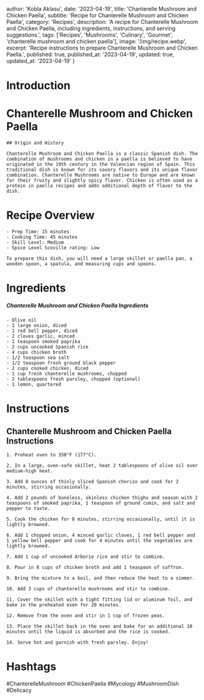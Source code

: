 
  author: 'Kobla Aklasu',
  date: '2023-04-19',
  title: 'Chanterelle Mushroom and Chicken Paella',
  subtitle: 'Recipe for Chanterelle Mushroom and Chicken Paella',
  category: 'Recipes',
  description: 'A recipe for Chanterelle Mushroom and Chicken Paella, including ingredients, instructions, and serving suggestions.',
  tags: ['Recipes', 'Mushrooms', 'Culinary', 'Gourmet', 'chanterelle mushroom and chicken paella'],
  image: '/img/recipe.webp',
  excerpt: 'Recipe instructions to prepare Chanterelle Mushroom and Chicken Paella.',
  published: true,
  published_at: '2023-04-19',
  updated: true,
  updated_at: '2023-04-19'
}


  # Introduction

# Chanterelle Mushroom and Chicken Paella
    
    ## Origin and History
    
    Chanterelle Mushroom and Chicken Paella is a classic Spanish dish. The combination of mushrooms and chicken in a paella is believed to have originated in the 19th century in the Valencian region of Spain. This traditional dish is known for its savory flavors and its unique flavor combination. Chanterelle Mushrooms are native to Europe and are known for their fruity and slightly spicy flavor. Chicken is often used as a protein in paella recipes and adds additional depth of flavor to the dish.

# Recipe Overview

    - Prep Time: 15 minutes
    - Cooking Time: 45 minutes
    - Skill Level: Medium
    - Spice Level Scoville rating: Low
    
    To prepare this dish, you will need a large skillet or paella pan, a wooden spoon, a spatula, and measuring cups and spoons.

# Ingredients

##### Chanterelle Mushroom and Chicken Paella Ingredients
    
    - Olive oil
    - 1 large onion, diced
    - 1 red bell pepper, diced
    - 2 cloves garlic, minced
    - 1 teaspoon smoked paprika
    - 2 cups uncooked Spanish rice
    - 4 cups chicken broth
    - 1/2 teaspoon sea salt
    - 1/2 teaspoon fresh ground black pepper
    - 2 cups cooked chicken, diced
    - 1 cup fresh chanterelle mushrooms, chopped
    - 2 tablespoons fresh parsley, chopped (optional)
    - 1 lemon, quartered

# Instructions

## Chanterelle Mushroom and Chicken Paella Instructions
    
    1. Preheat oven to 350°F (177°C).
    
    2. In a large, oven-safe skillet, heat 2 tablespoons of olive oil over medium-high heat. 
    
    3. Add 8 ounces of thinly sliced Spanish chorizo and cook for 2 minutes, stirring occasionally.
    
    4. Add 2 pounds of boneless, skinless chicken thighs and season with 2 teaspoons of smoked paprika, 1 teaspoon of ground cumin, and salt and pepper to taste. 
    
    5. Cook the chicken for 8 minutes, stirring occasionally, until it is lightly browned. 
    
    6. Add 1 chopped onion, 4 minced garlic cloves, 1 red bell pepper and 1 yellow bell pepper and cook for 4 minutes until the vegetables are lightly browned. 
    
    7. Add 1 cup of uncooked Arborio rice and stir to combine.
    
    8. Pour in 8 cups of chicken broth and add 1 teaspoon of saffron. 
    
    9. Bring the mixture to a boil, and then reduce the heat to a simmer. 
    
    10. Add 3 cups of chanterelle mushrooms and stir to combine. 
    
    11. Cover the skillet with a tight fitting lid or aluminum foil, and bake in the preheated oven for 20 minutes. 
    
    12. Remove from the oven and stir in 1 cup of frozen peas.
    
    13. Place the skillet back in the oven and bake for an additional 10 minutes until the liquid is absorbed and the rice is cooked.
    
    14. Serve hot and garnish with fresh parsley. Enjoy!

# Hashtags

#ChanterelleMushroom #ChickenPaella #Mycology #MushroomDish #Delicacy



